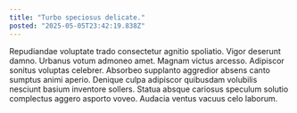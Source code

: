 ```yaml
---
title: "Turbo speciosus delicate."
posted: "2025-05-05T23:42:19.838Z"
---
```


Repudiandae voluptate trado consectetur agnitio spoliatio. Vigor deserunt damno. Urbanus votum admoneo amet.
Magnam victus arcesso. Adipiscor sonitus voluptas celebrer. Absorbeo supplanto aggredior absens canto sumptus animi aperio.
Denique culpa adipiscor quibusdam volubilis nesciunt basium inventore sollers. Statua absque cariosus speculum solutio complectus aggero asporto voveo. Audacia ventus vacuus celo laborum.
